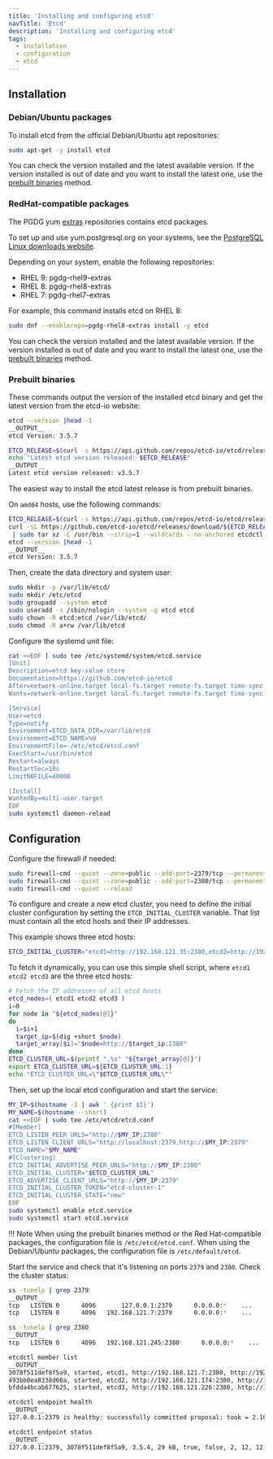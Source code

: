 ```yaml
---
title: 'Installing and configuring etcd'
navTitle: 'Etcd'
description: 'Installing and configuring etcd'
tags:
  - installation
  - configuration
  - etcd
---
```


## Installation

### Debian/Ubuntu packages

To install etcd from the official Debian/Ubuntu apt repositories:

```bash
sudo apt-get -y install etcd
```

You can check the version installed and the latest available version. If the version installed is out of date and you want to install the latest one, use the [prebuilt binaries](#prebuilt-binaries) method.

### RedHat-compatible packages

The PGDG yum [extras](https://yum.postgresql.org/news/new-repo-extra-packages/) repositories contains etcd packages.

To set up and use yum.postgresql.org on your systems, see the [PostgreSQL Linux downloads website](https://www.postgresql.org/download/linux/redhat/).

Depending on your system, enable the following repositories:
* RHEL 9: pgdg-rhel9-extras
* RHEL 8: pgdg-rhel8-extras
* RHEL 7: pgdg-rhel7-extras

For example, this command installs etcd on RHEL 8:

```bash
sudo dnf --enablerepo=pgdg-rhel8-extras install -y etcd
```

You can check the version installed and the latest available version. If the version installed is out of date and you want to install the latest one, use the [prebuilt binaries](#prebuilt-binaries) method.

### Prebuilt binaries

These commands output the version of the installed etcd binary and get the latest version from the etcd-io website:

```bash
etcd --version |head -1
__OUTPUT__
etcd Version: 3.5.7
```
```bash
ETCD_RELEASE=$(curl -s https://api.github.com/repos/etcd-io/etcd/releases/latest|grep tag_name | cut -d '"' -f 4)
echo "Latest etcd version released: $ETCD_RELEASE"
__OUTPUT__
Latest etcd version released: v3.5.7
```

The easiest way to install the etcd latest release is from prebuilt binaries.

On `amd64` hosts, use the following commands:

```bash
ETCD_RELEASE=$(curl -s https://api.github.com/repos/etcd-io/etcd/releases/latest|grep tag_name | cut -d '"' -f 4)
curl -sL https://github.com/etcd-io/etcd/releases/download/${ETCD_RELEASE}/etcd-${ETCD_RELEASE}-linux-amd64.tar.gz \
 | sudo tar xz -C /usr/bin --strip=1 --wildcards --no-anchored etcdctl etcd
etcd --version |head -1
__OUTPUT__
etcd Version: 3.5.7
```

Then, create the data directory and system user:

```bash
sudo mkdir -p /var/lib/etcd/
sudo mkdir /etc/etcd
sudo groupadd --system etcd
sudo useradd -s /sbin/nologin --system -g etcd etcd
sudo chown -R etcd:etcd /var/lib/etcd/
sudo chmod -R a+rw /var/lib/etcd
```

Configure the systemd unit file:

```bash
cat <<EOF | sudo tee /etc/systemd/system/etcd.service
[Unit]
Description=etcd key-value store
Documentation=https://github.com/etcd-io/etcd
After=network-online.target local-fs.target remote-fs.target time-sync.target
Wants=network-online.target local-fs.target remote-fs.target time-sync.target

[Service]
User=etcd
Type=notify
Environment=ETCD_DATA_DIR=/var/lib/etcd
Environment=ETCD_NAME=%H
EnvironmentFile=-/etc/etcd/etcd.conf
ExecStart=/usr/bin/etcd
Restart=always
RestartSec=10s
LimitNOFILE=40000

[Install]
WantedBy=multi-user.target
EOF
sudo systemctl daemon-reload
```

## Configuration

Configure the firewall if needed:

```bash
sudo firewall-cmd --quiet --zone=public --add-port=2379/tcp --permanent
sudo firewall-cmd --quiet --zone=public --add-port=2380/tcp --permanent
sudo firewall-cmd --quiet --reload
```

To configure and create a new etcd cluster, you need to define the initial cluster configuration by setting the `ETCD_INITIAL_CLUSTER` variable. That list must contain all the etcd hosts and their IP addresses.

This example shows three etcd hosts:

```bash
ETCD_INITIAL_CLUSTER="etcd1=http://192.168.121.35:2380,etcd2=http://192.168.121.245:2380,etcd3=http://192.168.121.191:2380"
```

To fetch it dynamically, you can use this simple shell script, where `etcd1 etcd2 etcd3` are the three etcd hosts:

```bash
# Fetch the IP addresses of all etcd hosts
etcd_nodes=( etcd1 etcd2 etcd3 )
i=0
for node in "${etcd_nodes[@]}"
do
  i=$i+1
  target_ip=$(dig +short $node)
  target_array[$i]="$node=http://$target_ip:2380"
done
ETCD_CLUSTER_URL=$(printf ",%s" "${target_array[@]}")
export ETCD_CLUSTER_URL=${ETCD_CLUSTER_URL:1}
echo "ETCD_CLUSTER_URL=\"$ETCD_CLUSTER_URL\""
```

Then, set up the local etcd configuration and start the service:

```bash
MY_IP=$(hostname -I | awk ' {print $1}')
MY_NAME=$(hostname --short)
cat <<EOF | sudo tee /etc/etcd/etcd.conf
#[Member]
ETCD_LISTEN_PEER_URLS="http://$MY_IP:2380"
ETCD_LISTEN_CLIENT_URLS="http://localhost:2379,http://$MY_IP:2379"
ETCD_NAME="$MY_NAME"
#[Clustering]
ETCD_INITIAL_ADVERTISE_PEER_URLS="http://$MY_IP:2380"
ETCD_INITIAL_CLUSTER="$ETCD_CLUSTER_URL"
ETCD_ADVERTISE_CLIENT_URLS="http://$MY_IP:2379"
ETCD_INITIAL_CLUSTER_TOKEN="etcd-cluster-1"
ETCD_INITIAL_CLUSTER_STATE="new"
EOF
sudo systemctl enable etcd.service
sudo systemctl start etcd.service
```

!!! Note
    When using the prebuilt binaries method or the Red Hat-compatible packages, the configuration file is `/etc/etcd/etcd.conf`. When using the Debian/Ubuntu packages, the configuration file is `/etc/default/etcd`.

Start the service and check that it's listening on ports `2379` and `2380`. Check the cluster status:

```bash
ss -tunelp | grep 2379
__OUTPUT__
tcp   LISTEN 0      4096       127.0.0.1:2379      0.0.0.0:*    ...
tcp   LISTEN 0      4096   192.168.121.7:2379      0.0.0.0:*    ...
```

```bash
ss -tunelp | grep 2380
__OUTPUT__
tcp   LISTEN 0      4096   192.168.121.245:2380      0.0.0.0:*    ...
```

```bash
etcdctl member list
__OUTPUT__
3078f511def8f5a9, started, etcd1, http://192.168.121.7:2380, http://192.168.121.7:2379, false
493bb0ea8338d60a, started, etcd2, http://192.168.121.174:2380, http://192.168.121.174:2379, false
bfdda4bcab677625, started, etcd3, http://192.168.121.226:2380, http://192.168.121.226:2379, false
```

```bash
etcdctl endpoint health
__OUTPUT__
127.0.0.1:2379 is healthy: successfully committed proposal: took = 2.103463ms
```

```bash
etcdctl endpoint status
__OUTPUT__
127.0.0.1:2379, 3078f511def8f5a9, 3.5.4, 29 kB, true, false, 2, 12, 12,
```
